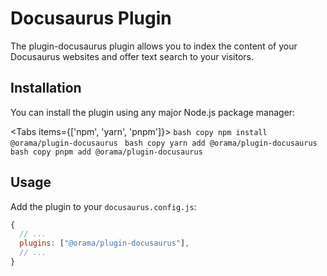 
# Docusaurus Plugin

The plugin-docusaurus plugin allows you to index the content of your Docusaurus websites and offer text search to your visitors.

## Installation

You can install the plugin using any major Node.js package manager:

<Tabs items={['npm', 'yarn', 'pnpm']}>
  <Tab>```bash copy npm install @orama/plugin-docusaurus ```</Tab>
  <Tab>```bash copy yarn add @orama/plugin-docusaurus ```</Tab>
  <Tab>```bash copy pnpm add @orama/plugin-docusaurus ```</Tab>
</Tabs>

## Usage

Add the plugin to your `docusaurus.config.js`:

```js
{
  // ...
  plugins: ["@orama/plugin-docusaurus"],
  // ...
}
```
